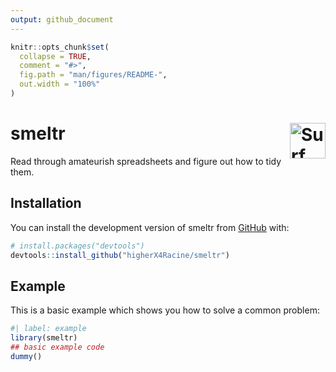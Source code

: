 ```yaml
---
output: github_document
---
```


<!-- README.md is generated from README.Rmd. Please edit that file -->

```r
knitr::opts_chunk$set(
  collapse = TRUE,
  comment = "#>",
  fig.path = "man/figures/README-",
  out.width = "100%"
)
```

# smeltr <a href="https://commons.wikimedia.org/wiki/File:Pond_smelt_illustration.jpg"><img src="man/figures/logo.jpg" align="right" height="57" alt="Surf_Smelt,_Pond_smelt.jpg: Drawing by H. L. Todd, NOAA&#039;s Historic Fisheries Collection derivative work: ManfromButtonwillow, Public domain, via Wikimedia Commons"/></a>


<!-- badges: start -->
<!-- badges: end -->

Read through amateurish spreadsheets and figure out how to tidy them.

## Installation

You can install the development version of smeltr from [GitHub](https://github.com/) with:

``` r
# install.packages("devtools")
devtools::install_github("higherX4Racine/smeltr")
```

## Example

This is a basic example which shows you how to solve a common problem:

```r
#| label: example
library(smeltr)
## basic example code
dummy()
```
